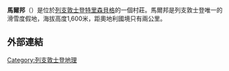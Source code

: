 {{Infobox settlement
|name = 馬爾邦
|native_name            = Malbun
|settlement_type        = 村
|motto                  =
|image_skyline          = Malbun 2.jpg
|imagesize              = 
|image_caption          = 
|image_shield           = 
|shield_size            =
|image_map              = 
|mapsize                = 
|map_caption            = 
|pushpin_map            = Liechtenstein
|pushpin_label_position = 
|pushpin_map_caption    = 在列支敦士登的位置
|pushpin_mapsize        =
|subdivision_type       = 國家
|subdivision_name       = {{Flag|Liechtenstein}}
|subdivision_type1      = [[列支敦士登行政区划|區]]
|subdivision_name1      = [[File:Wappen_Triesenberg.svg|15px]] [[特里森貝格|特里森貝格]]
|established_date       = 
|area_footnotes         =
|area_total_km2         =
|elevation_footnotes    =  
|elevation_m            = 1,600
|population_as_of       = 
|population_footnotes   =
|population_total       = 
|population_density_km2 = 
|timezone               = [[Central_European_Time|CET]]
|utc_offset             = +1
|timezone_DST           = [[Central_European_Summer_Time|CEST]]
|utc_offset_DST         = +2
|coordinates_type       = region:LI_type:city
|coordinates_display    = inline,title
|latd=47 |latm=6 |lats=7.2 |latNS=N
|longd=9 |longm=36 |longs=28.8|longEW=E
|postal_code_type       = [[Postal_codes_in_Liechtenstein|Postal code]]
|postal_code            = 9497
|area_code              = ([[Telephone_numbers_in_Liechtenstein|+423]]) ...
|blank_name             = Demonym
|blank_info             = 
|website                = {{official website|http://www.malbun.li/}}
|footnotes              = 
}}
'''馬爾邦'''（{{lang-de|Malbun}}）是位於[[列支敦士登|列支敦士登]][[特里森貝格|特里森貝格]]的一個村莊。馬爾邦是列支敦士登唯一的滑雪度假地，海拔高度1,600米，距奧地利國境只有兩公里。

==外部連結==
{{commonscat|Malbun}}
[[Category:列支敦士登地理|Category:列支敦士登地理]]